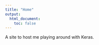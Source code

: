 ```yaml
---
title: "Home"
output:
  html_document:
    toc: false
---
```


A site to host me playing around with Keras.
